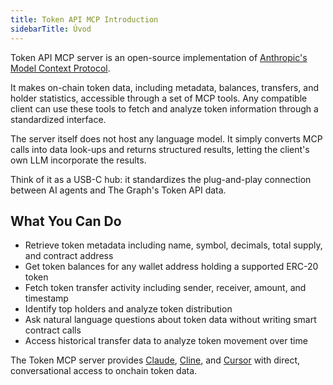 ```yaml
---
title: Token API MCP Introduction
sidebarTitle: Úvod
---
```


Token API MCP server is an open-source implementation of [Anthropic's Model Context Protocol](https://modelcontextprotocol.io/introduction).

It makes on-chain token data, including metadata, balances, transfers, and holder statistics, accessible through a set of MCP tools. Any compatible client can use these tools to fetch and analyze token information through a standardized interface.

The server itself does not host any language model. It simply converts MCP calls into data look-ups and returns structured results, letting the client's own LLM incorporate the results.

Think of it as a USB-C hub: it standardizes the plug-and-play connection between AI agents and The Graph's Token API data.

## What You Can Do

- Retrieve token metadata including name, symbol, decimals, total supply, and contract address
- Get token balances for any wallet address holding a supported ERC-20 token
- Fetch token transfer activity including sender, receiver, amount, and timestamp
- Identify top holders and analyze token distribution
- Ask natural language questions about token data without writing smart contract calls
- Access historical transfer data to analyze token movement over time

The Token MCP server provides [Claude](/ai-suite/token-api-mcp/claude/), [Cline](/ai-suite/token-api-mcp/cline/), and [Cursor](/ai-suite/token-api-mcp/cursor/) with direct, conversational access to onchain token data.
